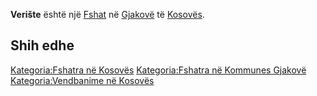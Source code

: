 {{Fshat në Kosovës
 | Emri                = Verište
| sqi_V_name = Verrishtë
| sqi_V_FULL_NAME_RO = Verrishtë
| sqi_V_FULL_NAME_ND_RO = Verrishte
| sqi_V_SORT_NAME_RG = VERRISHTE
| sqi_V_FULL_NAME_RG = Verrishtë
| sqi_V_FULL_NAME_ND_RG = Verrishte
| srp_N_name = Verište
| srp_N_FULL_NAME_RO = Verište
| srp_N_FULL_NAME_ND_RO = Veriste
| srp_N_SORT_NAME_RG = VERISTE
| srp_N_FULL_NAME_RG = Verište
| srp_N_FULL_NAME_ND_RG = Veriste

 | Emri (Rasa dhanore) = 
 | Figura              = 
 | Shteti              = Kosovo
 | Komuna              = Gjakovë
 | Kodi postar         = 
 | Sipërfaqja          = 

 | Popullsia           = 

 | Regj. i popullsisë  = 
 | Dend. e popullsisë  = 
 | Faqja zyrtare       = 
 <!--- Koordinatat ----> 
 | Gjerësia            = 42.373056
 | Gjatësia            = 21.022222
 | Lartësia            = 
}}
'''Verište''' është një [[Fshat]] në [[Gjakovë]] të [[Kosovës]].

<!-- == Gjeografia == -->
<!-- == Historia == -->
<!-- == Demografia == -->
== Shih edhe ==
{{Komuna Gjakovë}}
{{Kosovo-Administrata-Cung}}

[[Kategoria:Fshatra në Kosovës]]
[[Kategoria:Fshatra në Kommunes Gjakovë]]
[[Kategoria:Vendbanime në Kosovës]]